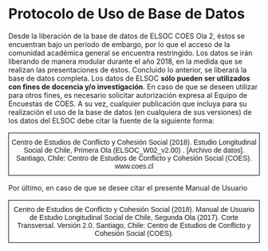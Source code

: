 # Protocolo de Uso de Base de Datos
Desde la liberación de la base de datos de ELSOC COES Ola 2, éstos se encuentran bajo un período de embargo, por lo que el acceso de la comunidad académica general se encuentra restringido. Los datos se irán liberando de manera modular durante el año 2018, en la medida que se realizan las presentaciones de éstos. Concluido lo anterior, se liberará la base de datos completa. Los datos de ELSOC **sólo pueden ser utilizados con fines de docencia y/o investigación**. En caso de que se deseen utilizar para otros fines, es necesario solicitar autorización expresa al Equipo de Encuestas de COES. A su vez, cualquier publicación que incluya para su realización el uso de la base de datos (en cualquiera de sus versiones) de los datos del ELSOC debe citar la fuente de la siguiente forma:

<table style="border-collapse:collapse;border-spacing:0" class="tg"><thead><tr><th style="border-color:#000000;border-style:solid;border-width:1px;font-family:Arial, Helvetica, sans-serif !important;;font-size:14px;font-weight:normal;overflow:hidden;padding:10px 5px;text-align:center;vertical-align:top;word-break:normal">Centro de Estudios de Conflicto y Cohesión Social (2018). Estudio Longitudinal Social de Chile, Primera Ola (ELSOC_W02_v2.00) . [Archivo de datos]. Santiago, Chile: Centro de Estudios de Conflicto y Cohesión Social (COES). www.coes.cl <br></th></tr></thead></table>

Por último, en caso de que se desee citar el presente Manual de Usuario 

<table style="border-collapse:collapse;border-spacing:0" class="tg"><thead><tr><th style="border-color:#000000;border-style:solid;border-width:1px;font-family:Arial, Helvetica, sans-serif !important;;font-size:14px;font-weight:normal;overflow:hidden;padding:10px 5px;text-align:center;vertical-align:top;word-break:normal">Centro de Estudios de Conflicto y Cohesión Social (2018). Manual de Usuario de Estudio Longitudinal Social de Chile, Segunda Ola (2017). Corte Transversal. Versión 2.0. Santiago, Chile: Centro de Estudios de Conflicto y Cohesión Social (COES).<br></th></tr></thead></table>


